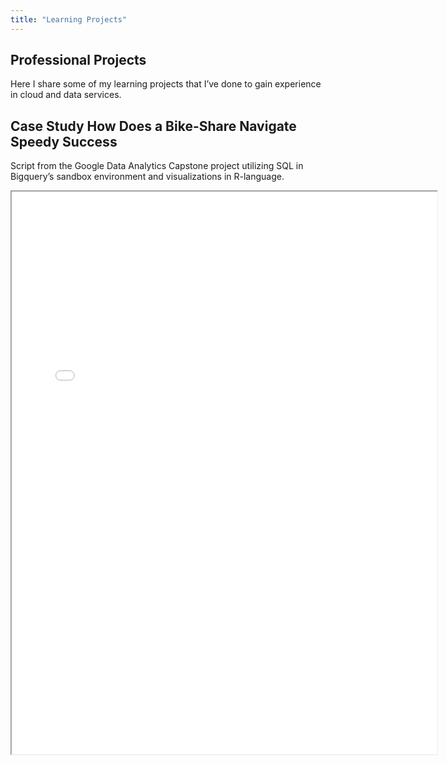 ```yaml
---
title: "Learning Projects"
---
```


## Professional Projects

Here I share some of my learning projects that I've done to gain experience in cloud and data services.

## Case Study How Does a Bike-Share Navigate Speedy Success

Script from the Google Data Analytics Capstone project utilizing SQL in Bigquery's sandbox environment and visualizations in R-language.



<iframe src="./Capstone/Capstone.html" style="transform: scale(0.9); transform-origin: top left;" width="150%" height="1000px"></iframe> 